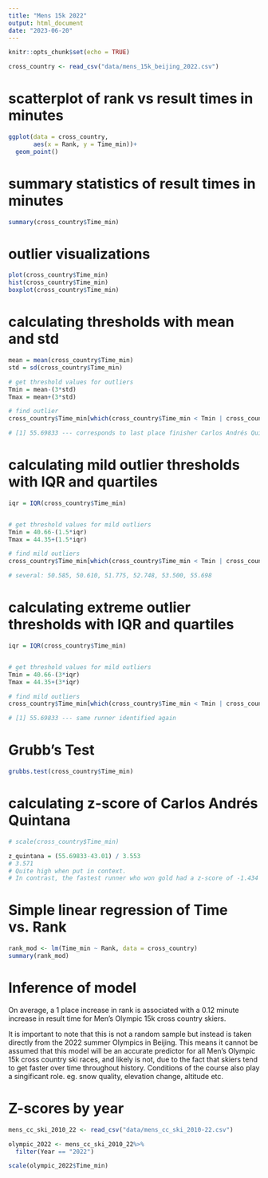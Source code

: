 ```yaml
---
title: "Mens 15k 2022"
output: html_document
date: "2023-06-20"
---
```


```r
knitr::opts_chunk$set(echo = TRUE)
```


```r
cross_country <- read_csv("data/mens_15k_beijing_2022.csv")
```

# scatterplot of rank vs result times in minutes
```r
ggplot(data = cross_country, 
       aes(x = Rank, y = Time_min))+
  geom_point()
```
# summary statistics of result times in minutes
```r
summary(cross_country$Time_min)
```
# outlier visualizations
```r
plot(cross_country$Time_min)
hist(cross_country$Time_min)
boxplot(cross_country$Time_min)

```
# calculating thresholds with mean and std
```r
mean = mean(cross_country$Time_min)
std = sd(cross_country$Time_min)

# get threshold values for outliers
Tmin = mean-(3*std)
Tmax = mean+(3*std)

# find outlier
cross_country$Time_min[which(cross_country$Time_min < Tmin | cross_country$Time_min > Tmax)]

# [1] 55.69833 --- corresponds to last place finisher Carlos Andrés Quintana
```

# calculating mild outlier thresholds with IQR and quartiles
```r
iqr = IQR(cross_country$Time_min)


# get threshold values for mild outliers
Tmin = 40.66-(1.5*iqr) 
Tmax = 44.35+(1.5*iqr) 

# find mild outliers
cross_country$Time_min[which(cross_country$Time_min < Tmin | cross_country$Time_min > Tmax)]

# several: 50.585, 50.610, 51.775, 52.748, 53.500, 55.698
```
# calculating extreme outlier thresholds with IQR and quartiles
```r
iqr = IQR(cross_country$Time_min)


# get threshold values for mild outliers
Tmin = 40.66-(3*iqr) 
Tmax = 44.35+(3*iqr) 

# find mild outliers
cross_country$Time_min[which(cross_country$Time_min < Tmin | cross_country$Time_min > Tmax)]

# [1] 55.69833 --- same runner identified again
```
# Grubb's Test
```r
grubbs.test(cross_country$Time_min)
```
# calculating z-score of Carlos Andrés Quintana
```r
# scale(cross_country$Time_min)

z_quintana = (55.69833-43.01) / 3.553
# 3.571
# Quite high when put in context.
# In contrast, the fastest runner who won gold had a z-score of -1.434
```


# Simple linear regression of Time vs. Rank
```r
rank_mod <- lm(Time_min ~ Rank, data = cross_country)
summary(rank_mod)
```
# Inference of model
On average, a 1 place increase in rank is associated with a 0.12 minute increase in result time for Men's Olympic 15k cross country skiers.

It is important to note that this is not a random sample but instead is taken directly from the 2022 summer Olympics in Beijing. This means it cannot be assumed that this model will be an accurate predictor for all Men's Olympic 15k cross country ski races, and likely is not, due to the fact that skiers tend to get faster over time throughout history. Conditions of the course also play a singificant role. eg. snow quality, elevation change, altitude etc.

# Z-scores by year 
```r
mens_cc_ski_2010_22 <- read_csv("data/mens_cc_ski_2010-22.csv")

olympic_2022 <- mens_cc_ski_2010_22%>%
  filter(Year == "2022")

scale(olympic_2022$Time_min)

```

